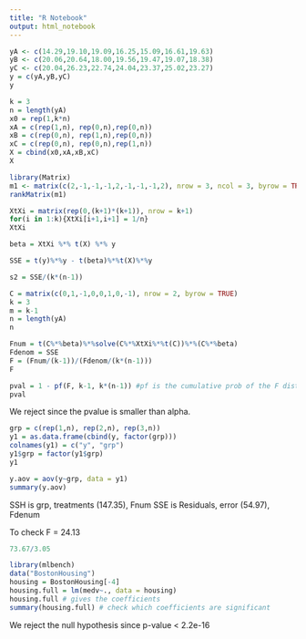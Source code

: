 ```yaml
---
title: "R Notebook"
output: html_notebook
---
```



```r
yA <- c(14.29,19.10,19.09,16.25,15.09,16.61,19.63)
yB <- c(20.06,20.64,18.00,19.56,19.47,19.07,18.38)
yC <- c(20.04,26.23,22.74,24.04,23.37,25.02,23.27)
y = c(yA,yB,yC)
y
```

```r
k = 3
n = length(yA)
x0 = rep(1,k*n)
xA = c(rep(1,n), rep(0,n),rep(0,n))
xB = c(rep(0,n), rep(1,n),rep(0,n))
xC = c(rep(0,n), rep(0,n),rep(1,n))
X = cbind(x0,xA,xB,xC)
X
```
```r
library(Matrix)
m1 <- matrix(c(2,-1,-1,-1,2,-1,-1,-1,2), nrow = 3, ncol = 3, byrow = TRUE)
rankMatrix(m1)
```

```r
XtXi = matrix(rep(0,(k+1)*(k+1)), nrow = k+1)
for(i in 1:k){XtXi[i+1,i+1] = 1/n}
XtXi
```

```r
beta = XtXi %*% t(X) %*% y
```

```r
SSE = t(y)%*%y - t(beta)%*%t(X)%*%y
```

```r
s2 = SSE/(k*(n-1))
```

```r
C = matrix(c(0,1,-1,0,0,1,0,-1), nrow = 2, byrow = TRUE)
k = 3
m = k-1
n = length(yA)
n
```
```r
Fnum = t(C%*%beta)%*%solve(C%*%XtXi%*%t(C))%*%(C%*%beta)
Fdenom = SSE
F = (Fnum/(k-1))/(Fdenom/(k*(n-1)))
F
```
```r
pval = 1 - pf(F, k-1, k*(n-1)) #pf is the cumulative prob of the F dist.
pval
```
We reject since the pvalue is smaller than alpha. 

```r
grp = c(rep(1,n), rep(2,n), rep(3,n))
y1 = as.data.frame(cbind(y, factor(grp)))
colnames(y1) = c("y", "grp")
y1$grp = factor(y1$grp)
y1
```
```r
y.aov = aov(y~grp, data = y1)
summary(y.aov)


```
SSH is grp, treatments (147.35), Fnum
SSE is Residuals, error (54.97), Fdenum

To check F = 24.13
```r
73.67/3.05
```
```r
library(mlbench)
data("BostonHousing")
housing = BostonHousing[-4]
housing.full = lm(medv~., data = housing)
housing.full # gives the coefficients
summary(housing.full) # check which coefficients are significant
```

We reject the null hypothesis since p-value < 2.2e-16
